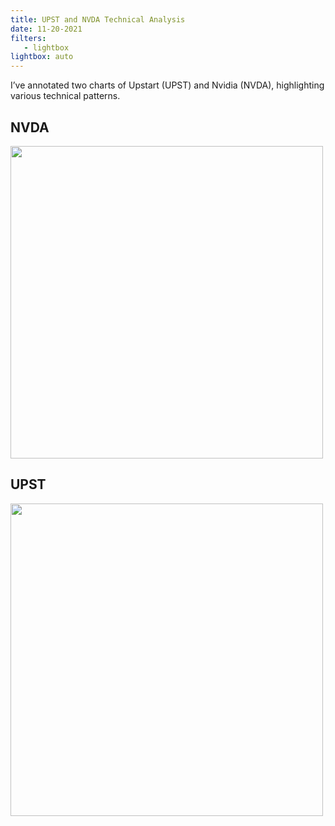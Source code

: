 ```yaml
---
title: UPST and NVDA Technical Analysis
date: 11-20-2021
filters:
   - lightbox
lightbox: auto
---
```


I’ve annotated two charts of Upstart (UPST) and Nvidia (NVDA), highlighting various technical patterns.

## NVDA

![](NVDA.jpg){height="500"}

## UPST
![](UPST.jpg){height="500"}



